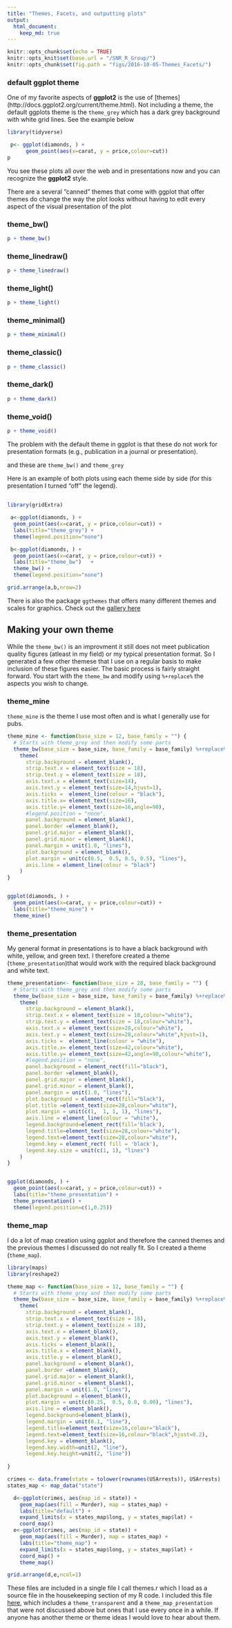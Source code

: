 ```yaml
---
title: "Themes, Facets, and outputting plots"
output:
  html_document:
    keep_md: true
---
```


```r
knitr::opts_chunk$set(echo = TRUE)
knitr::opts_knit$set(base.url = "/SNR_R_Group/")
knitr::opts_chunk$set(fig.path = "figs/2016-10-05-Themes_Facets/")
```

### default ggplot theme
One of my favorite aspects of **ggplot2** is the use of [themes] (http://docs.ggplot2.org/current/theme.html).  Not including a theme, the default ggplots theme is the ```theme_grey``` which has a dark grey background with white grid lines.  See the example below


```r
library(tidyverse)

 p<- ggplot(diamonds, ) +
      geom_point(aes(x=carat, y = price,colour=cut)) 
p
```

You see these plots all over the web and in presentations now and you can recognize the **ggplot2** style.  

There are a several "canned" themes that come with ggplot that offer themes do change the way the plot looks without having to edit every aspect of the visual presentation of the plot

### theme_bw()

```r
p + theme_bw()
```


### theme_linedraw()

```r
p + theme_linedraw()
```

### theme_light()

```r
p + theme_light()
```

### theme_minimal()

```r
p + theme_minimal()
```

### theme_classic()

```r
p + theme_classic()
```

### theme_dark()

```r
p + theme_dark()
```

### theme_void()

```r
p + theme_void()
```

The problem with the default theme in ggplot is that these do not work for presentation formats (e.g., publication in a journal or presentation).  

 and these are ```theme_bw()``` and ```theme_grey```

Here is an example of both plots using each theme side by side (for this presentation I turned "off" the legend).  

##

```r
library(gridExtra)

 a<-ggplot(diamonds, ) +
  geom_point(aes(x=carat, y = price,colour=cut)) +
  labs(title="theme_grey") +
  theme(legend.position="none")

 b<-ggplot(diamonds, ) +
  geom_point(aes(x=carat, y = price,colour=cut)) +
  labs(title="theme_bw")   + 
  theme_bw() +
  theme(legend.position="none")

grid.arrange(a,b,nrow=2)

```

There is also the package `ggthemes` that offers many different themes and scales for graphics.  Check out the [gallery here](https://cran.r-project.org/web/packages/ggthemes/vignettes/ggthemes.html)

## Making your own theme

While the ```theme_bw()``` is an improvment it still does not meet publication quality figures (atleast in my field) or my typical presentation format.  So I generated a few other themese that I use on a regular basis to make inclusion of these figures easier.  The basic process is fairly straight forward.  You start with the ```theme_bw``` and modify using ```%+replace%``` the aspects you wish to change.  

### theme_mine
```theme_mine``` is the theme I use most often and is what I generally use for pubs.
```r
theme_mine <- function(base_size = 12, base_family = "") {
  # Starts with theme_grey and then modify some parts
  theme_bw(base_size = base_size, base_family = base_family) %+replace%
    theme(
      strip.background = element_blank(),
      strip.text.x = element_text(size = 18),
      strip.text.y = element_text(size = 18),
      axis.text.x = element_text(size=14),
      axis.text.y = element_text(size=14,hjust=1),
      axis.ticks =  element_line(colour = "black"), 
      axis.title.x= element_text(size=16),
      axis.title.y= element_text(size=16,angle=90),
      #legend.position = "none", 
      panel.background = element_blank(), 
      panel.border =element_blank(), 
      panel.grid.major = element_blank(), 
      panel.grid.minor = element_blank(), 
      panel.margin = unit(1.0, "lines"), 
      plot.background = element_blank(), 
      plot.margin = unit(c(0.5,  0.5, 0.5, 0.5), "lines"),
      axis.line = element_line(colour = "black")
    )
}


ggplot(diamonds, ) +
  geom_point(aes(x=carat, y = price,colour=cut)) +
  labs(title="theme_mine") +
  theme_mine()

```

### theme_presentation

My general format in presentations is to have a black background with white, yellow, and green text.   I therefore created a theme (```theme_presentation```)that would work with the required black background and white text.  

```r
theme_presentation<- function(base_size = 28, base_family = "") {
  # Starts with theme_grey and then modify some parts
  theme_bw(base_size = base_size, base_family = base_family) %+replace%
    theme(
      strip.background = element_blank(),
      strip.text.x = element_text(size = 18,colour="white"),
      strip.text.y = element_text(size = 18,colour="white"),
      axis.text.x = element_text(size=28,colour="white"),
      axis.text.y = element_text(size=28,colour="white",hjust=1),
      axis.ticks =  element_line(colour = "white"), 
      axis.title.x= element_text(size=42,colour="white"),
      axis.title.y= element_text(size=42,angle=90,colour="white"),
      #legend.position = "none", 
      panel.background = element_rect(fill="black"), 
      panel.border =element_blank(),  
      panel.grid.major = element_blank(), 
      panel.grid.minor = element_blank(), 
      panel.margin = unit(1.0, "lines"), 
      plot.background = element_rect(fill="black"), 
      plot.title =element_text(size=28,colour="white"), 
      plot.margin = unit(c(1,  1, 1, 1), "lines"),
      axis.line = element_line(colour = "white"),
      legend.background=element_rect(fill='black'),
      legend.title=element_text(size=28,colour="white"),
      legend.text=element_text(size=28,colour="white"),
      legend.key = element_rect( fill = 'black'),
      legend.key.size = unit(c(1, 1), "lines")
    )
}


ggplot(diamonds, ) +
  geom_point(aes(x=carat, y = price,colour=cut)) +
  labs(title="theme_presentation") +
  theme_presentation() + 
  theme(legend.position=c(1,0.25))

```

### theme_map

I do a lot of map creation using ggplot and therefore the canned themes and the previous themes I discussed do not really fit.  So I created a theme (```theme_map```).  

```r

library(maps)
library(reshape2)

theme_map <- function(base_size = 12, base_family = "") {
  # Starts with theme_grey and then modify some parts
  theme_bw(base_size = base_size, base_family = base_family) %+replace%
    theme(
      strip.background = element_blank(),
      strip.text.x = element_text(size = 18),
      strip.text.y = element_text(size = 18),
      axis.text.x = element_blank(),
      axis.text.y = element_blank(),
      axis.ticks = element_blank(), 
      axis.title.x = element_blank(),
      axis.title.y = element_blank(),
      panel.background = element_blank(), 
      panel.border =element_blank(), 
      panel.grid.major = element_blank(), 
      panel.grid.minor = element_blank(), 
      panel.margin = unit(1.0, "lines"), 
      plot.background = element_blank(), 
      plot.margin = unit(c(0.25,  0.5, 0.0, 0.00), "lines"),
      axis.line = element_blank(),
      legend.background=element_blank(),
      legend.margin = unit(0.1, "line"),
      legend.title=element_text(size=16,colour="black"),
      legend.text=element_text(size=16,colour="black",hjust=0.2),
      legend.key = element_blank(),
      legend.key.width=unit(2, "line"),
      legend.key.height=unit(2, "line"))
    
}

crimes <- data.frame(state = tolower(rownames(USArrests)), USArrests)
states_map <- map_data("state")

  d<-ggplot(crimes, aes(map_id = state)) + 
    geom_map(aes(fill = Murder), map = states_map) + 
    labs(title="default") +
    expand_limits(x = states_map$long, y = states_map$lat) + 
    coord_map()
  e<-ggplot(crimes, aes(map_id = state)) + 
    geom_map(aes(fill = Murder), map = states_map) + 
    labs(title="theme_map") +
    expand_limits(x = states_map$long, y = states_map$lat) + 
    coord_map() +
    theme_map()

grid.arrange(d,e,ncol=1)

```

These files are included in a single file I call themes.r which I load as a source file in the housekeeping section of my R code.  I included this file [here](\datasets\themes.R), which includes a ```theme_transparent``` and a ```theme_map_presentation``` that were not discussed above but ones that I use every once in a while.  If anyone has another theme or theme ideas I would love to hear about them.  

